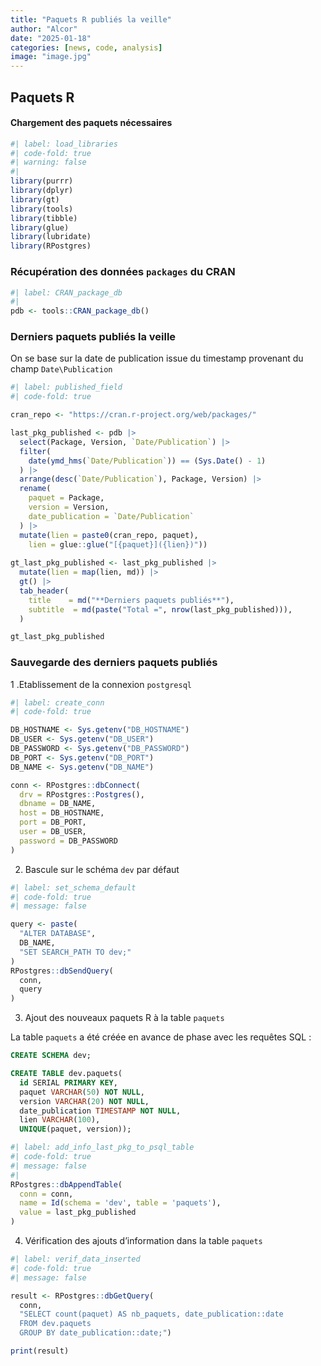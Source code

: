 ```yaml
---
title: "Paquets R publiés la veille"
author: "Alcor"
date: "2025-01-18"
categories: [news, code, analysis]
image: "image.jpg"
---
```


## Paquets R

#### Chargement des paquets nécessaires
```r
#| label: load_libraries
#| code-fold: true
#| warning: false
#| 
library(purrr)
library(dplyr)
library(gt)
library(tools)
library(tibble)
library(glue)
library(lubridate)
library(RPostgres)

```

### Récupération des données `packages` du CRAN

```r
#| label: CRAN_package_db
#| 
pdb <- tools::CRAN_package_db()

```

### Derniers paquets publiés la veille

On se base sur la date de publication issue du timestamp provenant du champ `Date\Publication`
  
```r
#| label: published_field
#| code-fold: true

cran_repo <- "https://cran.r-project.org/web/packages/"

last_pkg_published <- pdb |> 
  select(Package, Version, `Date/Publication`) |> 
  filter(
    date(ymd_hms(`Date/Publication`)) == (Sys.Date() - 1)
  ) |> 
  arrange(desc(`Date/Publication`), Package, Version) |>
  rename(
    paquet = Package,
    version = Version,
    date_publication = `Date/Publication`
  ) |> 
  mutate(lien = paste0(cran_repo, paquet),
    lien = glue::glue("[{paquet}]({lien})"))
         
gt_last_pkg_published <- last_pkg_published |> 
  mutate(lien = map(lien, md)) |> 
  gt() |>   
  tab_header(
    title    = md("**Derniers paquets publiés**"),
    subtitle  = md(paste("Total =", nrow(last_pkg_published))),
  ) 

gt_last_pkg_published

```

### Sauvegarde des derniers paquets publiés

  1 .Etablissement de la connexion `postgresql`
  
```r
#| label: create_conn
#| code-fold: true

DB_HOSTNAME <- Sys.getenv("DB_HOSTNAME")
DB_USER <- Sys.getenv("DB_USER")
DB_PASSWORD <- Sys.getenv("DB_PASSWORD")
DB_PORT <- Sys.getenv("DB_PORT")
DB_NAME <- Sys.getenv("DB_NAME")

conn <- RPostgres::dbConnect(
  drv = RPostgres::Postgres(), 
  dbname = DB_NAME,
  host = DB_HOSTNAME,
  port = DB_PORT,
  user = DB_USER,
  password = DB_PASSWORD
)

```
  
  2. Bascule sur le schéma `dev` par défaut
  
```r
#| label: set_schema_default
#| code-fold: true
#| message: false

query <- paste(
  "ALTER DATABASE",
  DB_NAME,
  "SET SEARCH_PATH TO dev;"
)
RPostgres::dbSendQuery(
  conn,
  query
)

```

  3. Ajout des nouveaux paquets R à la table `paquets`

::: {.callout-note collapse="false"}

La table `paquets` a été créée en avance de phase avec les requêtes SQL :

```SQL
CREATE SCHEMA dev;

CREATE TABLE dev.paquets(
  id SERIAL PRIMARY KEY,
  paquet VARCHAR(50) NOT NULL,
  version VARCHAR(20) NOT NULL,
  date_publication TIMESTAMP NOT NULL, 
  lien VARCHAR(100),
  UNIQUE(paquet, version));
```
:::

```r
#| label: add_info_last_pkg_to_psql_table
#| code-fold: true
#| message: false
#| 
RPostgres::dbAppendTable(
  conn = conn, 
  name = Id(schema = 'dev', table = 'paquets'), 
  value = last_pkg_published
)

```

  4. Vérification des ajouts d'information dans la table `paquets`

```r
#| label: verif_data_inserted
#| code-fold: true
#| message: false

result <- RPostgres::dbGetQuery(
  conn, 
  "SELECT count(paquet) AS nb_paquets, date_publication::date
  FROM dev.paquets
  GROUP BY date_publication::date;")

print(result)

```

